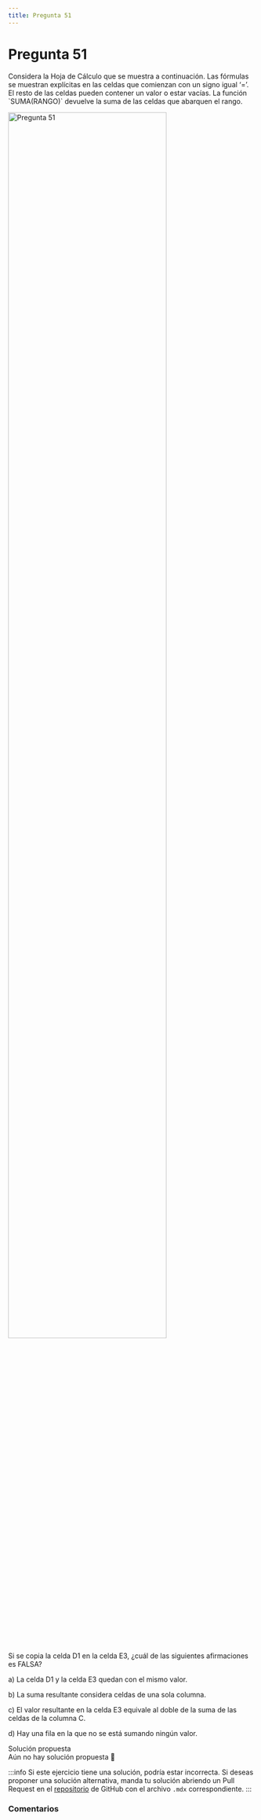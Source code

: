 ```yaml
---
title: Pregunta 51
---
```



# Pregunta 51

<div className="exercise">
Considera la Hoja de Cálculo que se muestra a continuación. Las fórmulas se muestran explícitas en
las celdas que comienzan con un signo igual ‘=’. El resto de las celdas pueden contener un valor o
estar vacías. La función `SUMA(RANGO)` devuelve la suma de las celdas que abarquen el rango.

<Image
  src="engineering/computing/exercises/2024-2/p51/image.png"
  alt="Pregunta 51"
  width="80%"
/>

Si se copia la celda D1 en la celda E3, ¿cuál de las siguientes afirmaciones es FALSA?

a) La celda D1 y la celda E3 quedan con el mismo valor.

b) La suma resultante considera celdas de una sola columna.

c) El valor resultante en la celda E3 equivale al doble de la suma de las celdas de la columna C.

d) Hay una fila en la que no se está sumando ningún valor.
</div>

<MDXDetails>
<summary>Solución propuesta</summary>

<div className="exercise">
Aún no hay solución propuesta 🥲
</div>

:::info
Si este ejercicio tiene una solución, podría estar incorrecta. Si deseas proponer una solución alternativa, manda tu solución abriendo
un Pull Request en el [repositorio](https://github.com/crow-rojas/apuntes-fundamentals/pulls) de GitHub con el archivo
`.mdx` correspondiente.
:::

</MDXDetails>

### Comentarios

<Disqus
  url="https://crow-rojas.github.io/apuntes-fundamentals/docs/engineering/computing/exercises/2024-2/p51"
  identifier="docs/engineering/computing/exercises/2024-2/p51"
  title="2024-2 Computación - Pregunta 51"
/>
